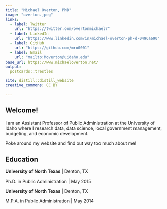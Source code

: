```yaml
---
title: "Michael Overton, PhD"
image: "overton.jpeg"
links:
  - label: Twitter
    url: "https://twitter.com/overtonmichael7"
  - label: LinkedIn
    url: "https://www.linkedin.com/in/michael-overton-ph-d-0496a690"
  - label: GitHub
    url: "https://github.com/mro0001"
  - label: Email
    url: "mailto:Moverton@uidaho.edu"
base_url: https://www.michaeloverton.net/
output:
  postcards::trestles

site: distill::distill_website
creative_commons: CC BY

---
```


## Welcome!

I am an Assistant Professor of Public Administration at the University of Idaho where I research data, data science, local government management, budgeting, and economic development. 

Poke around my website and find out way too much about me!

## Education

**University of North Texas** | Denton, TX

Ph.D. in Public Administration | May 2015

**University of North Texas** | Denton, TX

M.P.A. in Public Administration | May 2014


